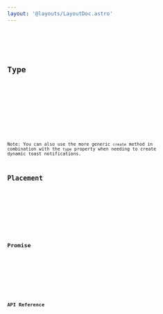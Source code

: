 ```yaml
---
layout: '@layouts/LayoutDoc.astro'
---
```




<Preview client:load>
	<Fragment slot="preview">
		<Example client:visible />
	</Fragment>
	<Fragment slot="code">
		<Code code={ExampleRaw} lang="tsx" />
	</Fragment>
</Preview>

## Type

<Preview client:load>
	<Fragment slot="preview">
		<ExampleType client:visible />
	</Fragment>
	<Fragment slot="code">
		<Code code={ExampleTypeRaw} lang="tsx" />
	</Fragment>
</Preview>

Note: You can also use the more generic `create` method in combination with the `type` property when needing to create dynamic toast notifications.

## Placement

<Preview client:load>
	<Fragment slot="preview">
		<ExamplePlacement client:visible />
	</Fragment>
	<Fragment slot="code">
		<Code code={ExamplePlacementRaw} lang="tsx" />
	</Fragment>
</Preview>

## Promise

<Preview client:load>
	<Fragment slot="preview">
		<ExamplePromise client:visible />
	</Fragment>
	<Fragment slot="code">
		<Code code={ExamplePromiseRaw} lang="tsx" />
	</Fragment>
</Preview>

## API Reference

<ApiTable />
